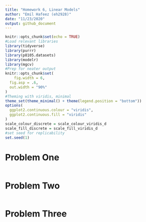 ```yaml
---
title: "Homework 6, Linear Models"
author: "Emil Hafeez (eh2928)"
date: "11/23/2020"
output: github_document
---
```


```r
knitr::opts_chunk$set(echo = TRUE)
#Load relevant libraries
library(tidyverse)
library(purrr)
library(p8105.datasets)
library(modelr)
library(mgcv)
#Prep for neater output
knitr::opts_chunk$set(
	fig.width = 6, 
  fig.asp = .6,
  out.width = "90%"
)
#Theming with viridis, minimal
theme_set(theme_minimal() + theme(legend.position = "bottom"))
options(
  ggplot2.continuous.colour = "viridis",
  ggplot2.continuous.fill = "viridis"
)
scale_colour_discrete = scale_colour_viridis_d
scale_fill_discrete = scale_fill_viridis_d
#set seed for replicability
set.seed(1)
```

# Problem One
```r

```


# Problem Two
```r

```


# Problem Three
```r

```



